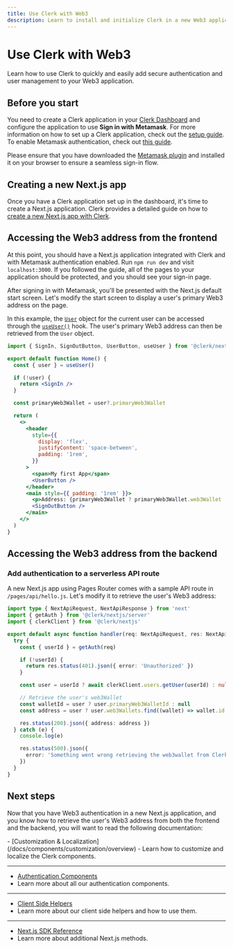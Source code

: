 ```yaml
---
title: Use Clerk with Web3
description: Learn to install and initialize Clerk in a new Web3 application.
---
```


# Use Clerk with Web3

Learn how to use Clerk to quickly and easily add secure authentication and user management to your Web3 application.

## Before you start

You need to create a Clerk application in your [Clerk Dashboard](https://dashboard.clerk.com/) and configure the application to use **Sign in with Metamask**. For more information on how to set up a Clerk application, check out the [setup guide](/docs/quickstarts/setup-clerk). To enable Metamask authentication, check out [this guide](/docs/authentication/configuration/sign-up-sign-in-options#web3-authentication).

Please ensure that you have downloaded the [Metamask plugin](https://metamask.io/download/) and installed it on your browser to ensure a seamless sign-in flow.

## Creating a new Next.js app

Once you have a Clerk application set up in the dashboard, it's time to create a Next.js application. Clerk provides a detailed guide on how to [create a new Next.js app with Clerk](/docs/quickstarts/nextjs).

## Accessing the Web3 address from the frontend

At this point, you should have a Next.js application integrated with Clerk and with Metamask authentication enabled. Run `npm run dev` and visit `localhost:3000`. If you followed the guide, all of the pages to your application should be protected, and you should see your sign-in page.

After signing in with Metamask, you'll be presented with the Next.js default start screen. Let's modify the start screen to display a user's primary Web3 address on the page.

In this example, the [`User`](/docs/references/javascript/user/user) object for the current user can be accessed through the [`useUser()`](/docs/references/react/use-user) hook. The user's primary Web3 address can then be retrieved from the `User` object.

```jsx {{ filename: 'pages/index.js' }}
import { SignIn, SignOutButton, UserButton, useUser } from '@clerk/nextjs'

export default function Home() {
  const { user } = useUser()

  if (!user) {
    return <SignIn />
  }

  const primaryWeb3Wallet = user?.primaryWeb3Wallet

  return (
    <>
      <header
        style={{
          display: 'flex',
          justifyContent: 'space-between',
          padding: '1rem',
        }}
      >
        <span>My first App</span>
        <UserButton />
      </header>
      <main style={{ padding: '1rem' }}>
        <p>Address: {primaryWeb3Wallet ? primaryWeb3Wallet.web3Wallet : 'Not found'}</p>
        <SignOutButton />
      </main>
    </>
  )
}
```

## Accessing the Web3 address from the backend

### Add authentication to a serverless API route

A new Next.js app using Pages Router comes with a sample API route in `/pages/api/hello.js`. Let's modify it to retrieve the user's Web3 address:

```ts {{ filename: 'pages/api/hello.ts' }}
import type { NextApiRequest, NextApiResponse } from 'next'
import { getAuth } from '@clerk/nextjs/server'
import { clerkClient } from '@clerk/nextjs'

export default async function handler(req: NextApiRequest, res: NextApiResponse) {
  try {
    const { userId } = getAuth(req)

    if (!userId) {
      return res.status(401).json({ error: 'Unauthorized' })
    }

    const user = userId ? await clerkClient.users.getUser(userId) : null

    // Retrieve the user's web3Wallet
    const walletId = user ? user.primaryWeb3WalletId : null
    const address = user ? user.web3Wallets.find((wallet) => wallet.id === walletId) : null

    res.status(200).json({ address: address })
  } catch (e) {
    console.log(e)

    res.status(500).json({
      error: 'Something went wrong retrieving the web3wallet from Clerk',
    })
  }
}
```

## Next steps

Now that you have Web3 authentication in a new Next.js application, and you know how to retrieve the user's Web3 address from both the frontend and the backend, you will want to read the following documentation:

<Cards>
  - [Customization & Localization](/docs/components/customization/overview)
  - Learn how to customize and localize the Clerk components.

  ---

  - [Authentication Components](/docs/components/overview)
  - Learn more about all our authentication components.

  ---

  - [Client Side Helpers](/docs/references/nextjs/overview#client-side-helpers)
  - Learn more about our client side helpers and how to use them.

  ---

  - [Next.js SDK Reference](/docs/references/nextjs/overview)
  - Learn more about additional Next.js methods.
</Cards>
